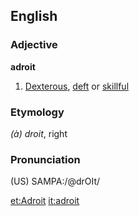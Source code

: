 ==English==
===Adjective===
'''adroit'''
# [[Dexterous]], [[deft]] or [[skillful]]

===Etymology===

{{F.}} ''(à) droit'', right 

===Pronunciation===
(US) SAMPA:/@drOIt/

[[et:Adroit]]
[[it:adroit]]